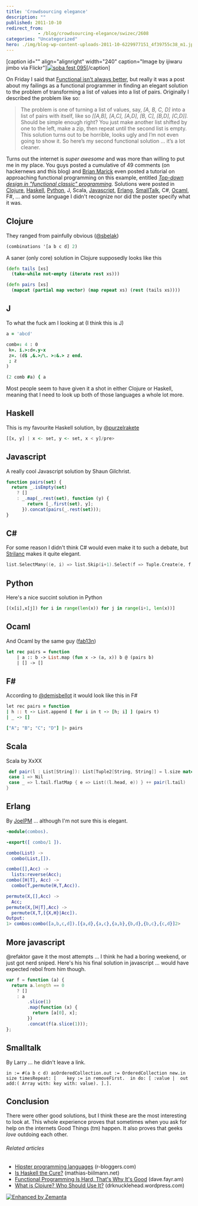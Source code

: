 ```yaml
---
title: 'Crowdsourcing elegance'
description: ""
published: 2011-10-10
redirect_from: 
            - /blog/crowdsourcing-elegance/swizec/2608
categories: "Uncategorized"
hero: ./img/blog-wp-content-uploads-2011-10-6229977151_4f39755c38_m1.jpg
---
```


\[caption id="" align="alignright" width="240" caption="Image by ijiwaru jimbo via Flickr"][![soba fest 095](./img/blog-wp-content-uploads-2011-10-6229977151_4f39755c38_m1.jpg "soba fest 095")](http://www.flickr.com/photos/17291033@N00/6229977151)\[/caption]

On Friday I said that [Functional isn't always better](http://swizec.com/blog/functional-isnt-always-better/swizec/2591 "Functional isn’t always better"), but really it was a post about my failings as a functional programmer in finding an elegant solution to the problem of transforming a list of values into a list of pairs. Originally I described the problem like so:

> The problem is one of turning a list of values, say, _\[A, B, C, D]_ into a list of pairs with itself, like so _\[\[A,B], \[A,C], \[A,D], \[B, C], \[B,D], \[C,D]]._ Should be simple enough right? You just make another list shifted by one to the left, make a zip, then repeat until the second list is empty. This solution turns out to be horrible, looks ugly and I’m not even going to show it. So here’s my second functional solution … it’s a lot cleaner.

Turns out the internet is _super awesome_ and was more than willing to put me in my place. You guys posted a cumulative of 49 comments (on hackernews and this blog) and [Brian Marick](http://exampler.com/) even posted a tutorial on approaching functional programming on this example, entitled _[Top-down design in "functional classic" programming](http://www.exampler.com/blog/2011/10/07/top-down-design-in-functional-classic-programming-2/)._ Solutions were posted in [Clojure](http://clojure.org "Clojure"), [Haskell](http://haskell.org "Haskell (programming language)"), [Python](http://www.python.org/ "Python (programming language)"), J, Scala, [Javascript](http://en.wikipedia.org/wiki/JavaScript "JavaScript"), [Erlang](http://www.erlang.org "Erlang (programming language)"), [SmallTalk](http://en.wikipedia.org/wiki/Smalltalk "Smalltalk"), C#, [Ocaml](http://caml.inria.fr/index.en.html "Objective Caml"), F#, ... and some language I didn't recognize nor did the poster specify what it was.

## Clojure

They ranged from painfully obvious ([@sbelak](http://twitter.com/sbelak))

```clojure
(combinations '[a b c d] 2)
```

A saner (only core) solution in Clojure supposedly looks like this

```clojure
(defn tails [xs]
  (take-while not-empty (iterate rest xs)))

(defn pairs [xs]                                            
  (mapcat (partial map vector) (map repeat xs) (rest (tails xs))))
```

## J

To what the fuck am I looking at (I think this is J)

```J
a = 'abcd'

comb=: 4 : 0
 k=. i.>:d=.y-x
 z=. (d$ ,&.>/\. >:&.> z end.
 ; z
)

(2 comb #a) { a
```

Most people seem to have given it a shot in either Clojure or Haskell, meaning that I need to look up both of those languages a whole lot more.

## Haskell

This is my favourite Haskell solution, by [@purzelrakete](https://twitter.com/#!/purzelrakete)

```haskell
[[x, y] | x <- set, y <- set, x < y]/pre>
```

## Javascript

A really cool Javascript solution by Shaun Gilchrist.

```javascript
function pairs(set) {
  return _.isEmpty(set)
    ? []
    : _.map(_.rest(set), function (y) {
        return [_.first(set), y];
      }).concat(pairs(_.rest(set)));
}
```

## C#

For some reason I didn't think C# would even make it to such a debate, but [Strilanc](http://news.ycombinator.com/user?id=Strilanc) makes it quite elegant.

```C
list.SelectMany((e, i) => list.Skip(i+1).Select(f => Tuple.Create(e, f)))
```

## Python

Here's a nice succint solution in Python

```python
[(x[i],x[j]) for i in range(len(x)) for j in range(i+1, len(x))]
```

## Ocaml

And Ocaml by the same guy ([fab13n](http://news.ycombinator.com/user?id=fab13n))

```ocaml
let rec pairs = function
    | a :: b -> List.map (fun x -> (a, x)) b @ (pairs b)
    | [] -> []
```

## F#

According to [@demisbellot](http://twitter.com/demisbellot) it would look like this in F#

```F
let rec pairs = function 
| h :: t -> List.append [ for i in t -> [h; i] ] (pairs t) 
| _ -> []  

["A"; "B"; "C"; "D"] |> pairs
```

## Scala

Scala by XxXX

```scala
 def pair(l : List[String]): List[Tuple2[String, String]] = l.size match {
 case 1 => Nil
 case _ => l.tail.flatMap { e => List((l.head, e)) } ++ pair(l.tail) 
}
```

## Erlang

By [JoelPM](http://joelpm.com/) ... although I'm not sure this is elegant.

```erlang
-module(combos).

-export([ combo/1 ]).

combo(List) ->
  combo(List,[]).

combo([],Acc) ->
  lists:reverse(Acc);
combo([H|T], Acc) ->
  combo(T,permute(H,T,Acc)).

permute(X,[],Acc) ->
  Acc;
permute(X,[H|T],Acc) ->
  permute(X,T,[{X,H}|Acc]).
Output:
1> combos:combo([a,b,c,d]).[{a,d},{a,c},{a,b},{b,d},{b,c},{c,d}]2>
```

## More javascript

@refaktor gave it the most attempts ... I think he had a boring weekend, or just got nerd sniped. Here's his his final solution in javascript ... would have expected rebol from him though.

```javascript
var f = function (a) {
  return a.length == 0
    ? []
    : a
        .slice(1)
        .map(function (x) {
          return [a[0], x];
        })
        .concat(f(a.slice(1)));
};
```

## Smalltalk

By Larry ... he didn't leave a link.

```smalltalk
in := #(a b c d) asOrderedCollection.out := OrderedCollection new.in size timesRepeat: [	key := in removeFirst.	in do: [ :value |  out add:( Array with: key with: value). ].].
```

## Conclusion

There were other good solutions, but I think these are the most interesting to look at. This whole experience proves that sometimes when you ask for help on the internets Good Things (tm) happen. It also proves that geeks _love_ outdoing each other.

###### Related articles

-   [Hipster programming languages](http://www.r-bloggers.com/hipster-programming-languages/) (r-bloggers.com)
-   [Is Haskell the Cure?](http://mathias-biilmann.net/posts/2011/10/is-haskell-the-cure) (mathias-biilmann.net)
-   [Functional Programming Is Hard, That's Why It's Good](http://dave.fayr.am/posts/2011-08-19-lets-go-shopping.html) (dave.fayr.am)
-   [What is Clojure? Who Should Use It?](http://drknucklehead.wordpress.com/2011/10/02/what-is-clojure-who-should-use-it/) (drknucklehead.wordpress.com)

[![Enhanced by Zemanta](http://img.zemanta.com/zemified_e.png?x-id=6bdf0ca8-ad82-4ee8-a403-c51e98c02053)](http://www.zemanta.com/ "Enhanced by Zemanta")
